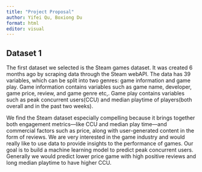 ```yaml
---
title: "Project Proposal"
author: Yifei Qu, Boxiong Du
format: html
editor: visual
---
```


## Dataset 1

The first dataset we selected is the Steam games dataset. It was created 6 months ago by scraping data through the Steam webAPI. The data has 39 variables, which can be split into two genres: game information and game play. Game information contains variables such as game name, developer, game price, review, and game genre etc,. Game play contains variables such as peak concurrent users(CCU) and median playtime of players(both overall and in the past two weeks).

We find the Steam dataset especially compelling because it brings together both engagement metrics—like CCU and median play time—and commercial factors such as price, along with user-generated content in the form of reviews. We are very interested in the game industry and would really like to use data to provide insights to the performance of games. Our goal is to build a machine learning model to predict peak concurrent users. Generally we would predict lower price game with high positive reviews and long median playtime to have higher CCU.
